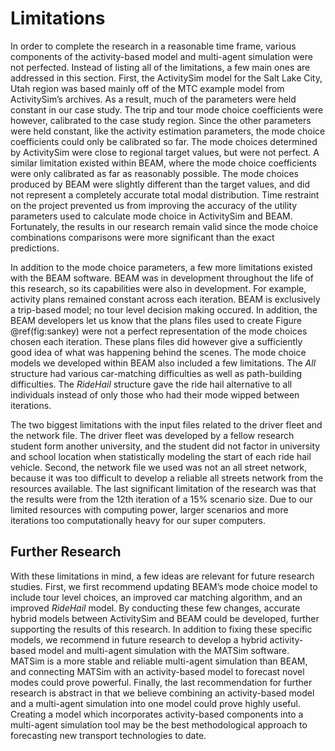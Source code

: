 # Limitations
In order to complete the research in a reasonable time frame, various components of the activity-based model and multi-agent simulation were not perfected. Instead of listing all of the limitations, a few main ones are addressed in this section. First, the ActivitySim model for the Salt Lake City, Utah region was based mainly off of the MTC example model from ActivitySim's archives. As a result, much of the parameters were held constant in our case study. The trip and tour mode choice coefficients were however, calibrated to the case study region. Since the other parameters were held constant, like the activity estimation parameters, the mode choice coefficients could only be calibrated so far. The mode choices determined by ActivitySim were close to regional target values, but were not perfect. A similar limitation existed within BEAM, where the mode choice coefficients were only calibrated as far as reasonably possible. The mode choices produced by BEAM were slightly different than the target values, and did not represent a completely accurate total modal distribution. Time restraint on the project prevented us from improving the accuracy of the utility parameters used to calculate mode choice in ActivitySim and BEAM. Fortunately, the results in our research remain valid since the mode choice combinations comparisons were more significant than the exact predictions.

In addition to the mode choice parameters, a few more limitations existed with the BEAM software. BEAM was in development throughout the life of this research, so its capabilities were also in development. For example, activity plans remained constant across each iteration. BEAM is exclusively a trip-based model; no tour level decision making occured. In addition, the BEAM developers let us know that the plans files used to create Figure \@ref(fig:sankey) were not a perfect representation of the mode choices chosen each iteration. These plans files did however give a sufficiently good idea of what was happening behind the scenes. The mode choice models we developed within BEAM also included a few limitations. The *All* structure had various car-matching difficulties as well as path-building difficulties. The *RideHail* structure gave the ride hail alternative to all individuals instead of only those who had their mode wipped between iterations.

The two biggest limitations with the input files related to the driver fleet and the network file. The driver fleet was developed by a fellow research student form another university, and the student did not factor in university and school location when statistically modeling the start of each ride hail vehicle. Second, the network file we used was not an all street network, because it was too difficult to develop a reliable all streets network from the resources available. The last significant limitation of the research was that the results were from the 12th iteration of a 15% scenario size. Due to our limited resources with computing power, larger scenarios and more iterations too computationally heavy for our super computers. 

## Further Research
With these limitations in mind, a few ideas are relevant for future research studies. First, we first recommend updating BEAM's mode choice model to include tour level choices, an improved car matching algorithm, and an improved *RideHail* model. By conducting these few changes, accurate hybrid models between ActivitySim and BEAM could be developed, further supporting the results of this research. In addition to fixing these specific models, we recommend in future research to develop a hybrid activity-based model and multi-agent simulation with the MATSim software. MATSim is a more stable and reliable multi-agent simulation than BEAM, and connecting MATSim with an activity-based model to forecast novel modes could prove powerful. Finally, the last recommendation for further research is abstract in that we believe combining an activity-based model and a multi-agent simulation into one model could prove highly useful. Creating a model which incorporates activity-based components into a multi-agent simulation tool may be the best methodological approach to forecasting new transport technologies to date. 

  
